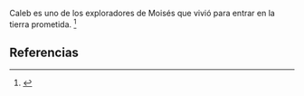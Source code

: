 Caleb es uno de los exploradores de Moisés que vivió para entrar en la tierra prometida. <ref name="n0">{{lib|LU|166|3|2}}</ref> 

== Referencias ==

<references/>

